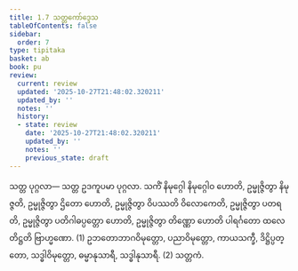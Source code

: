 ```yaml
---
title: 1.7 သတ္တကော်ဒ္ဒေသ
tableOfContents: false
sidebar:
  order: 7
type: tipitaka
basket: ab
book: pu
review:
  current: review
  updated: '2025-10-27T21:48:02.320211'
  updated_by: ''
  notes: ''
  history:
  - state: review
    date: '2025-10-27T21:48:02.320211'
    updated_by: ''
    notes: ''
    previous_state: draft
---
```



<ReviewStatus review={frontmatter.review} showDetails={true} />

<HypothesisAnnotation frontmatter={frontmatter} />

<DynamicBreadcrumb />

<Division number="13" book="pu" e="ch" v="31" p="112">

<Paragraph number="162" book="pu">
<Emphasis>သတ္တ ပုဂ္ဂလာ—</Emphasis>
</Paragraph>

<Paragraph number="163" book="pu">
သတ္တ ဥဒကူပမာ ပုဂ္ဂလာ. သကိံ နိမုဂ္ဂေါ နိမုဂ္ဂေါဝ ဟောတိ, ဥမ္မုဇ္ဇိတွာ နိမုဇ္ဇတိ, ဥမ္မုဇ္ဇိတွာ ဌိတော ဟောတိ, ဥမ္မုဇ္ဇိတွာ ဝိပဿတိ ဝိလောကေတိ, ဥမ္မုဇ္ဇိတွာ ပတရတိ, ဥမ္မုဇ္ဇိတွာ ပတိဂါဓပ္ပတ္တော ဟောတိ, ဥမ္မုဇ္ဇိတွာ တိဏ္ဏော ဟောတိ ပါရင်္ဂတော ထလေ တိဋ္ဌတိ ဗြာဟ္မဏော. (1)
</Paragraph>

<Paragraph number="164" book="pu">
ဥဘတောဘာဂဝိမုတ္တော, ပညာဝိမုတ္တော, ကာယသက္ခီ, ဒိဋ္ဌိပ္ပတ္တော, သဒ္ဓါဝိမုတ္တော, ဓမ္မာနုသာရီ, သဒ္ဓါနုသာရီ. (2)

</Paragraph>
</Division>

<Paragraph number="165" type="center" book="pu">
သတ္တကံ.
</Paragraph>